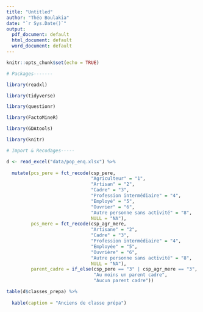 ```yaml
---
title: "Untitled"
author: "Théo Boulakia"
date: "`r Sys.Date()`"
output:
  pdf_document: default
  html_document: default
  word_document: default
---
```


```r
knitr::opts_chunk$set(echo = TRUE)
```

```r

# Packages-------

library(readxl)

library(tidyverse)

library(questionr)

library(FactoMineR)

library(GDAtools)

library(knitr)

# Import & Recodages-----

d <- read_excel("data/pop_enq.xlsx") %>%
  
  mutate(pcs_pere = fct_recode(csp_pere,
                               "Agriculteur" = "1",
                               "Artisan" = "2",
                               "Cadre" = "3",
                               "Profession intermédiaire" = "4",
                               "Employé" = "5",
                               "Ouvrier" = "6",
                               "Autre personne sans activité" = "8",
                               NULL = "NA"),
         pcs_mere = fct_recode(csp_agr_mere,
                               "Artisane" = "2",
                               "Cadre" = "3",
                               "Profession intermédiaire" = "4",
                               "Employée" = "5",
                               "Ouvrière" = "6",
                               "Autre personne sans activité" = "8",
                               NULL = "NA"),
         parent_cadre = if_else(csp_pere == "3" | csp_agr_mere == "3",
                                "Au moins un parent cadre",
                                "Aucun parent cadre"))


```

```r

table(d$classes_prepa) %>%
  
  kable(caption = "Anciens de classe prépa")

```

